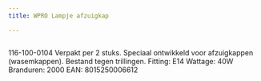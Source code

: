 ```yaml
---
title: WPRO Lampje afzuigkap

---
```



<Image src={imageProduct} width={imageProduct.width} alt="" />


116-100-0104
Verpakt per 2 stuks.
Speciaal ontwikkeld voor afzuigkappen (wasemkappen). Bestand tegen trillingen.
Fitting: E14
Wattage: 40W
Branduren: 2000
EAN: 8015250006612
